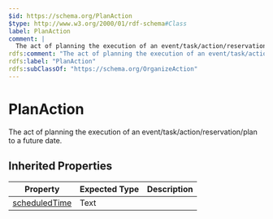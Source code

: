 ```yaml
---
$id: https://schema.org/PlanAction
$type: http://www.w3.org/2000/01/rdf-schema#Class
label: PlanAction
comment: |
  The act of planning the execution of an event/task/action/reservation/plan to a future date.
rdfs:comment: "The act of planning the execution of an event/task/action/reservation/plan to a future date."
rdfs:label: "PlanAction"
rdfs:subClassOf: "https://schema.org/OrganizeAction"
---
```


# PlanAction

The act of planning the execution of an event/task/action/reservation/plan to a future date.

## Inherited Properties

| Property | Expected Type | Description |
| --- | --- | --- |
| [scheduledTime](https://schema.org/scheduledTime) | Text |  |
